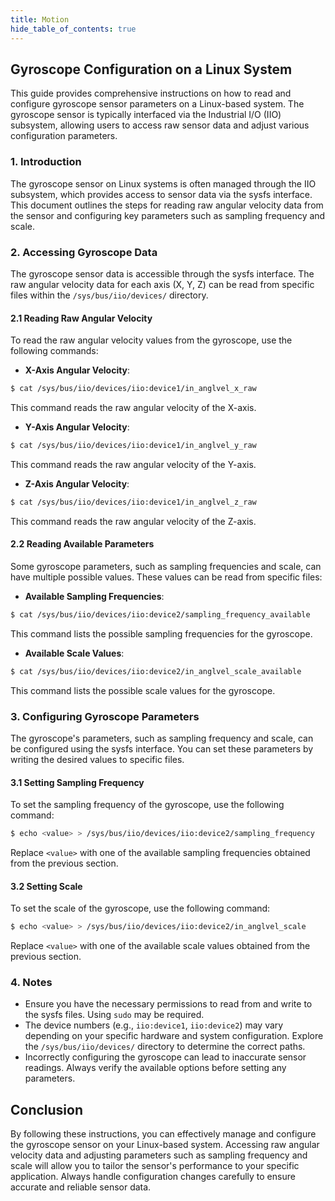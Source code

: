 ```yaml
---
title: Motion
hide_table_of_contents: true
---
```


## Gyroscope Configuration on a Linux System

This guide provides comprehensive instructions on how to read and configure gyroscope sensor parameters on a Linux-based system. The gyroscope sensor is typically interfaced via the Industrial I/O (IIO) subsystem, allowing users to access raw sensor data and adjust various configuration parameters.

### 1. Introduction

The gyroscope sensor on Linux systems is often managed through the IIO subsystem, which provides access to sensor data via the sysfs interface. This document outlines the steps for reading raw angular velocity data from the sensor and configuring key parameters such as sampling frequency and scale.

### 2. Accessing Gyroscope Data

The gyroscope sensor data is accessible through the sysfs interface. The raw angular velocity data for each axis (X, Y, Z) can be read from specific files within the `/sys/bus/iio/devices/` directory.

#### 2.1 Reading Raw Angular Velocity

To read the raw angular velocity values from the gyroscope, use the following commands:

- **X-Axis Angular Velocity**:

```bash
$ cat /sys/bus/iio/devices/iio:device1/in_anglvel_x_raw
```

This command reads the raw angular velocity of the X-axis.

- **Y-Axis Angular Velocity**:

```bash
$ cat /sys/bus/iio/devices/iio:device1/in_anglvel_y_raw
```

This command reads the raw angular velocity of the Y-axis.

- **Z-Axis Angular Velocity**:

```bash
$ cat /sys/bus/iio/devices/iio:device1/in_anglvel_z_raw
```

This command reads the raw angular velocity of the Z-axis.

#### 2.2 Reading Available Parameters

Some gyroscope parameters, such as sampling frequencies and scale, can have multiple possible values. These values can be read from specific files:

- **Available Sampling Frequencies**:

```bash
$ cat /sys/bus/iio/devices/iio:device2/sampling_frequency_available
```

This command lists the possible sampling frequencies for the gyroscope.

- **Available Scale Values**:

```bash
$ cat /sys/bus/iio/devices/iio:device2/in_anglvel_scale_available
```

This command lists the possible scale values for the gyroscope.

### 3. Configuring Gyroscope Parameters

The gyroscope's parameters, such as sampling frequency and scale, can be configured using the sysfs interface. You can set these parameters by writing the desired values to specific files.

#### 3.1 Setting Sampling Frequency

To set the sampling frequency of the gyroscope, use the following command:

```bash
$ echo <value> > /sys/bus/iio/devices/iio:device2/sampling_frequency
```

Replace `<value>` with one of the available sampling frequencies obtained from the previous section.

#### 3.2 Setting Scale

To set the scale of the gyroscope, use the following command:

```bash
$ echo <value> > /sys/bus/iio/devices/iio:device2/in_anglvel_scale
```

Replace `<value>` with one of the available scale values obtained from the previous section.

### 4. Notes

- Ensure you have the necessary permissions to read from and write to the sysfs files. Using `sudo` may be required.
- The device numbers (e.g., `iio:device1`, `iio:device2`) may vary depending on your specific hardware and system configuration. Explore the `/sys/bus/iio/devices/` directory to determine the correct paths.
- Incorrectly configuring the gyroscope can lead to inaccurate sensor readings. Always verify the available options before setting any parameters.

## Conclusion

By following these instructions, you can effectively manage and configure the gyroscope sensor on your Linux-based system. Accessing raw angular velocity data and adjusting parameters such as sampling frequency and scale will allow you to tailor the sensor's performance to your specific application. Always handle configuration changes carefully to ensure accurate and reliable sensor data.